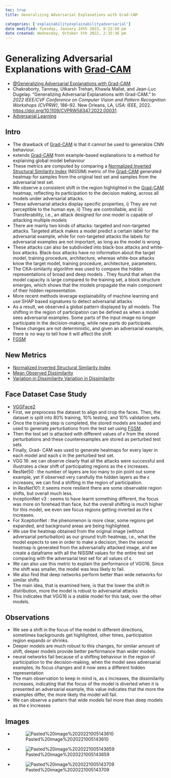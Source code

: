 ```yaml
---
toc: true
title: Generalizing Adversarial Explanations with Grad-CAM

categories: ['explainabilityexplainabilityadversarial']
date modified: Tuesday, January 24th 2023, 8:22:50 pm
date created: Wednesday, October 5th 2022, 2:35:36 pm
---
```


# Generalizing Adversarial Explanations with [Grad-CAM](Grad-CAM.qmd)
- [@Generalizing Adversarial Explanations with Grad-CAM](@Generalizing Adversarial Explanations with Grad-CAM.qmd)
- Chakraborty, Tanmay, Utkarsh Trehan, Khawla Mallat, and Jean-Luc Dugelay. “Generalizing Adversarial Explanations with Grad-CAM.” In _2022 IEEE/CVF Conference on Computer Vision and Pattern Recognition Workshops (CVPRW)_, 186–92. New Orleans, LA, USA: IEEE, 2022. [https://doi.org/10.1109/CVPRW56347.2022.00031](https://doi.org/10.1109/CVPRW56347.2022.00031).
- [Adversarial Learning](Adversarial%20Learning.qmd)

## Intro
- The drawback of [Grad-CAM](Grad-CAM.qmd) is that it cannot be used to generalize CNN behaviour.
- extends [Grad-CAM](Grad-CAM.qmd) from example-based explanations to a method for explaining global model behaviour
- These metrics are computed by comparing a [Normalized Inverted Structural Similarity Index](Normalized%20Inverted%20Structural%20Similarity%20Index.qmd) (NISSIM) metric of the [Grad-CAM](Grad-CAM.qmd) generated heatmap for samples from the original test set and samples from the adversarial test set.
- We observe a consistent shift in the region highlighted in the [Grad-CAM](Grad-CAM.qmd) heatmap, reflecting its participation to the decision making, across all models under adversarial attacks.
- These adversarial attacks display specific properties, i) They are not perceptible to the human eye, ii) They are controllable, and iii) Transferability, i.e., an attack designed for one model is capable of attacking multiple models
- There are mainly two kinds of attacks: targeted and non-targeted attacks. Targeted attack makes a model predict a certain label for the adversarial example, while for non-targeted attacks the labels for adversarial examples are not important, as long as the model is wrong
- These attacks can also be subdivided into black-box attacks and white-box attacks. Black-box attacks have no information about the target model, training procedure, architecture, whereas white-box attacks know the target model, training procedure, architecture, parameters.
- The CKA-similarity algorithm was used to compare the hidden representations of broad and deep models . They found that when the model capacity is large compared to the training set, a block structure emerges, which shows that the models propagate the main component of their hidden representation.
- More recent methods leverage explainability of machine learning and use SHAP based signatures to detect adversarial attacks
- As a result, we observed a global pattern displayed by all models. The shifting in the region of participation can be defined as when a model sees adversarial examples. Some parts of the input image no longer participate in the decision-making, while new parts do participate.
- These changes are not deterministic, and given an adversarial example, there is no way to tell how it will affect the shift
- [FGSM](FGSM.qmd)

## New Metrics
- [Normalized Inverted Structural Similarity Index](Normalized%20Inverted%20Structural%20Similarity%20Index.qmd)
- [Mean Observed Dissimilarity](Mean%20Observed%20Dissimilarity.qmd)
- [Variation in Dissimilarity Variation in Dissimilarity](Variation%20in%20Dissimilarity%20Variation%20in%20Dissimilarity.qmd)

## Face Dataset Case Study
- [VGGFace2](VGGFace2.qmd)
- First, we preprocess the dataset to align and crop the faces. Then, the dataset is split into 80% training, 10% testing, and 10% validation sets.
- Once the training step is completed, the stored models are loaded and used to generate perturbations from the test set using [FGSM](FGSM.qmd).
- Then the test set is attacked with different values of $\epsilon$ from the stored perturbations and these counterexamples are stored as perturbed test sets
- Finally, Grad- CAM was used to generate heatmaps for every layer in each model and each ϵ in the perturbed test set.
- VGG 16: we can observe clearly that all the attacks were successful and illustrates a clear shift of participating regions as the ϵ increases.
- ResNet50 : the number of layers are too many to pin point out some example, yet if observed very carefully the hidden layers as the ϵ increases, we can find a shifting in the region of participation.
- In ResNet101: it seems more resilient there are some observable region shifts, but overall much less.
- InceptionNet v3 : seems to have learnt something different, the focus was more on forehead than face, but the overall shifting is much higher for this model, we even see focus regions getting inverted as the ϵ increases.
- For XceptionNet : the phenomenon is more clear, some regions get expanded, and background areas are being highlighted.
- We use the heatmap obtained from the original image (without adversarial perturbation) as our ground truth heatmap, i.e., what the model expects to see in order to make a decision, then the second heatmap is generated from the adversarially attacked image, and we create a dataframe with all the NISSIM values for the entire test set comparing with the adversarial test set for all values of ϵ.
- We can also use this metric to explain the performance of VGG16. Since the shift was smaller, the model was less likely to fail.
- We also find that deep networks perform better than wide networks for similar shifts
- The main idea, that is examined here, is that the lower the shift in distribution, more the model is robust to adversarial attacks
- This indicates that VGG16 is a stable model for this task, over the other models.

## Observations
- We see a shift in the focus of the model in different directions, sometimes backgrounds get highlighted, other times, participation region expands or shrinks.
- Deeper models are much robust to this changes, for similar amount of shift, deeper models provide better performance than wider models.
- neural networks fail because of a shifting behaviour in the region of participation to the decision-making, when the model sees adversarial examples, its focus changes and it now sees a different hidden representation
- The main observation to keep in mind is, as ϵ increases, the dissimilarity increases, indicating that the focus of the model is diverted when it is presented an adversarial example, this value indicates that the more the examples differ, the more likely the model will fail.
- We can observe a pattern that wide models fail more than deep models as the ϵ increases

## Images
- ![Pasted%20image%2020221005143610](images/Pasted%20image%2020221005143610.png)
- ![Pasted%20image%2020221005143659](images/Pasted%20image%2020221005143659.png)
- ![Pasted%20image%2020221005143709](images/Pasted%20image%2020221005143709.png)



